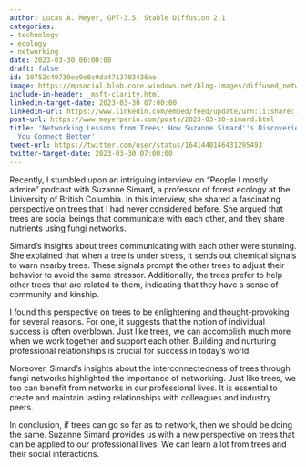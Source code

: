 ```yaml
---
author: Lucas A. Meyer, GPT-3.5, Stable Diffusion 2.1
categories:
- technology
- ecology
- networking
date: 2023-03-30 06:00:00
draft: false
id: 10752c49739ee9e8c0da4713703436ae
image: https://mpsocial.blob.core.windows.net/blog-images/diffused_network_of_trees.png
include-in-header: _msft-clarity.html
linkedin-target-date: 2023-03-30 07:00:00
linkedin-url: https://www.linkedin.com/embed/feed/update/urn:li:share:7047205848804192256
post-url: https://www.meyerperin.com/posts/2023-03-30-simard.html
title: 'Networking Lessons from Trees: How Suzanne Simard''s Discoveries Can Help
  You Connect Better'
tweet-url: https://twitter.com/user/status/1641440146431295493
twitter-target-date: 2023-03-30 07:00:00
---
```

Recently, I stumbled upon an intriguing interview on "People I mostly admire" podcast with Suzanne Simard, a professor of forest ecology at the University of British Columbia. In this interview, she shared a fascinating perspective on trees that I had never considered before. She argued that trees are social beings that communicate with each other, and they share nutrients using fungi networks. 

Simard's insights about trees communicating with each other were stunning. She explained that when a tree is under stress, it sends out chemical signals to warn nearby trees. These signals prompt the other trees to adjust their behavior to avoid the same stressor. Additionally, the trees prefer to help other trees that are related to them, indicating that they have a sense of community and kinship.

I found this perspective on trees to be enlightening and thought-provoking for several reasons. For one, it suggests that the notion of individual success is often overblown. Just like trees, we can accomplish much more when we work together and support each other. Building and nurturing professional relationships is crucial for success in today's world.

Moreover, Simard's insights about the interconnectedness of trees through fungi networks highlighted the importance of networking. Just like trees, we too can benefit from networks in our professional lives. It is essential to create and maintain lasting relationships with colleagues and industry peers.

In conclusion, if trees can go so far as to network, then we should be doing the same. Suzanne Simard provides us with a new perspective on trees that can be applied to our professional lives. We can learn a lot from trees and their social interactions.
